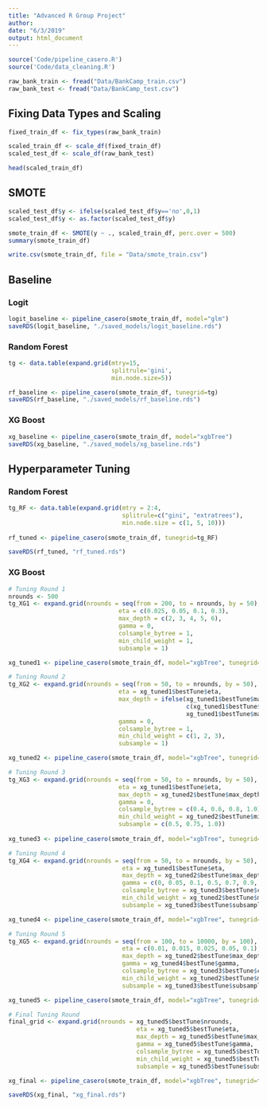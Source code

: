 ```yaml
---
title: "Advanced R Group Project"
author: 
date: "6/3/2019"
output: html_document
---
```


```r
source('Code/pipeline_casero.R')
source('Code/data_cleaning.R')

raw_bank_train <- fread("Data/BankCamp_train.csv")
raw_bank_test <- fread("Data/BankCamp_test.csv")

```

## Fixing Data Types and Scaling
```r
fixed_train_df <- fix_types(raw_bank_train)

scaled_train_df <- scale_df(fixed_train_df)
scaled_test_df <- scale_df(raw_bank_test)

head(scaled_train_df)
```

## SMOTE
```r
scaled_test_df$y <- ifelse(scaled_test_df$y=='no',0,1)
scaled_test_df$y <- as.factor(scaled_test_df$y)

smote_train_df <- SMOTE(y ~ ., scaled_train_df, perc.over = 500)
summary(smote_train_df)

write.csv(smote_train_df, file = "Data/smote_train.csv")
```


## Baseline
### Logit
```r
logit_baseline <- pipeline_casero(smote_train_df, model="glm")
saveRDS(logit_baseline, "./saved_models/logit_baseline.rds")

```


### Random Forest
```r
tg <- data.table(expand.grid(mtry=15,
                             splitrule='gini',
                             min.node.size=5))

rf_baseline <- pipeline_casero(smote_train_df, tunegrid=tg)
saveRDS(rf_baseline, "./saved_models/rf_baseline.rds")

```


### XG Boost
```r
xg_baseline <- pipeline_casero(smote_train_df, model="xgbTree")
saveRDS(xg_baseline, "./saved_models/xg_baseline.rds")

```

## Hyperparameter Tuning

### Random Forest

```r
tg_RF <- data.table(expand.grid(mtry = 2:4,
                                splitrule=c("gini", "extratrees"),
                                min.node.size = c(1, 5, 10)))
                    
rf_tuned <- pipeline_casero(smote_train_df, tunegrid=tg_RF)

saveRDS(rf_tuned, "rf_tuned.rds")
```


### XG Boost

```r
# Tuning Round 1
nrounds <- 500
tg_XG1 <- expand.grid(nrounds = seq(from = 200, to = nrounds, by = 50),
                               eta = c(0.025, 0.05, 0.1, 0.3),
                               max_depth = c(2, 3, 4, 5, 6),
                               gamma = 0,
                               colsample_bytree = 1,
                               min_child_weight = 1,
                               subsample = 1)

xg_tuned1 <- pipeline_casero(smote_train_df, model="xgbTree", tunegrid=tg_XG1)

# Tuning Round 2
tg_XG2 <- expand.grid(nrounds = seq(from = 50, to = nrounds, by = 50),
                               eta = xg_tuned1$bestTune$eta,
                               max_depth = ifelse(xg_tuned1$bestTune$max_depth == 2,
                                                  c(xg_tuned1$bestTune$max_depth:4),
                                                  xg_tuned1$bestTune$max_depth - 1:xg_tuned1$bestTune$max_depth + 1),
                               gamma = 0,
                               colsample_bytree = 1,
                               min_child_weight = c(1, 2, 3),
                               subsample = 1)

xg_tuned2 <- pipeline_casero(smote_train_df, model="xgbTree", tunegrid=tg_XG2)

# Tuning Round 3
tg_XG3 <- expand.grid(nrounds = seq(from = 50, to = nrounds, by = 50),
                               eta = xg_tuned1$bestTune$eta,
                               max_depth = xg_tuned2$bestTune$max_depth,
                               gamma = 0,
                               colsample_bytree = c(0.4, 0.6, 0.8, 1.0),
                               min_child_weight = xg_tuned2$bestTune$min_child_weight,
                               subsample = c(0.5, 0.75, 1.0))
                   
xg_tuned3 <- pipeline_casero(smote_train_df, model="xgbTree", tunegrid=tg_XG3)

# Tuning Round 4
tg_XG4 <- expand.grid(nrounds = seq(from = 50, to = nrounds, by = 50),
                                eta = xg_tuned1$bestTune$eta,
                                max_depth = xg_tuned2$bestTune$max_depth,
                                gamma = c(0, 0.05, 0.1, 0.5, 0.7, 0.9, 1.0),
                                colsample_bytree = xg_tuned3$bestTune$colsample_bytree,
                                min_child_weight = xg_tuned2$bestTune$min_child_weight,
                                subsample = xg_tuned3$bestTune$subsample)

xg_tuned4 <- pipeline_casero(smote_train_df, model="xgbTree", tunegrid=tg_XG4)

# Tuning Round 5
tg_XG5 <- expand.grid(nrounds = seq(from = 100, to = 10000, by = 100),
                                eta = c(0.01, 0.015, 0.025, 0.05, 0.1),
                                max_depth = xg_tuned2$bestTune$max_depth,
                                gamma = xg_tuned4$bestTune$gamma,
                                colsample_bytree = xg_tuned3$bestTune$colsample_bytree,
                                min_child_weight = xg_tuned2$bestTune$min_child_weight,
                                subsample = xg_tuned3$bestTune$subsample)

xg_tuned5 <- pipeline_casero(smote_train_df, model="xgbTree", tunegrid=tg_XG5)

# Final Tuning Round
final_grid <- expand.grid(nrounds = xg_tuned5$bestTune$nrounds,
                                    eta = xg_tuned5$bestTune$eta,
                                    max_depth = xg_tuned5$bestTune$max_depth,
                                    gamma = xg_tuned5$bestTune$gamma,
                                    colsample_bytree = xg_tuned5$bestTune$colsample_bytree,
                                    min_child_weight = xg_tuned5$bestTune$min_child_weight,
                                    subsample = xg_tuned5$bestTune$subsample)

xg_final <- pipeline_casero(smote_train_df, model="xgbTree", tunegrid=final_grid)

saveRDS(xg_final, "xg_final.rds")
                                  
```

